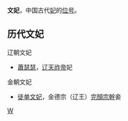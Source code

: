 '''文妃'''，中国古代[[妃|妃]]的[[位号|位号]]。

== 历代文妃 ==

辽朝文妃
*[[蕭瑟瑟|蕭瑟瑟]]，[[辽天祚帝|辽天祚帝]]妃
金朝文妃
*[[徒单文妃|徒单文妃]]，金德宗（辽王）[[完顏宗幹|完顏宗幹]]妾

[[Category:中国妃的位号|W]]

{{消歧义}}